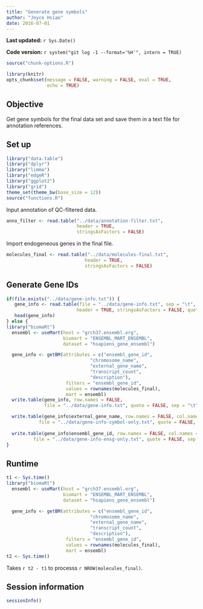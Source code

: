 ```yaml
---
title: "Generate gene symbols"
author: "Joyce Hsiao"
date: 2016-07-01
---
```


**Last updated:** `r Sys.Date()`

**Code version:** `r system("git log -1 --format='%H'", intern = TRUE)`

```r
source("chunk-options.R")

library(knitr)
opts_chunk$set(message = FALSE, warning = FALSE, eval = TRUE, 
               echo = TRUE)
```


## Objective

Get gene symbols for the final data set and save them in a text file for annotation references.

## Set up

```r
library("data.table")
library("dplyr")
library("limma")
library("edgeR")
library("ggplot2")
library("grid")
theme_set(theme_bw(base_size = 12))
source("functions.R")
```

Input annotation of QC-filtered data.

```r
anno_filter <- read.table("../data/annotation-filter.txt", 
                          header = TRUE,
                          stringsAsFactors = FALSE)
```


Import endogeneous genes in the final file.

```r
molecules_final <- read.table("../data/molecules-final.txt", 
                             header = TRUE, 
                             stringsAsFactors = FALSE)
```


## Generate Gene IDs


```r
if(file.exists("../data/gene-info.txt")) {
   gene_info <- read.table(file = "../data/gene-info.txt", sep = "\t",
                          header = TRUE, stringsAsFactors = FALSE, quote = "")
   head(gene_info)
} else {
library("biomaRt")
  ensembl <- useMart(host = "grch37.ensembl.org",
                     biomart = "ENSEMBL_MART_ENSEMBL",
                     dataset = "hsapiens_gene_ensembl")

  gene_info <- getBM(attributes = c("ensembl_gene_id", 
                               "chromosome_name",
                               "external_gene_name", 
                               "transcript_count",
                               "description"),
                      filters = "ensembl_gene_id",
                      values = rownames(molecules_final),
                      mart = ensembl)
  write.table(gene_info, row.names = FALSE,
              file = "../data/gene-info.txt", quote = FALSE, sep = "\t") 

  write.table(gene_info$external_gene_name, row.names = FALSE, col.names = F,
            file = "../data/gene-info-symbol-only.txt", quote = FALSE, sep = "\t") 
  
  write.table(gene_info$ensembl_gene_id, row.names = FALSE, col.names = F,
          file = "../data/gene-info-ensg-only.txt", quote = FALSE, sep = "\t") 
}
```


## Runtime

```r
t1 <- Sys.time()
library("biomaRt")
  ensembl <- useMart(host = "grch37.ensembl.org",
                     biomart = "ENSEMBL_MART_ENSEMBL",
                     dataset = "hsapiens_gene_ensembl")

  gene_info <- getBM(attributes = c("ensembl_gene_id", 
                               "chromosome_name",
                               "external_gene_name", 
                               "transcript_count",
                               "description"),
                      filters = "ensembl_gene_id",
                      values = rownames(molecules_final),
                      mart = ensembl)
t2 <- Sys.time()
```

Takes `r t2 - t1` to processs `r NROW(molecules_final)`.


## Session information

```r
sessionInfo()
```
